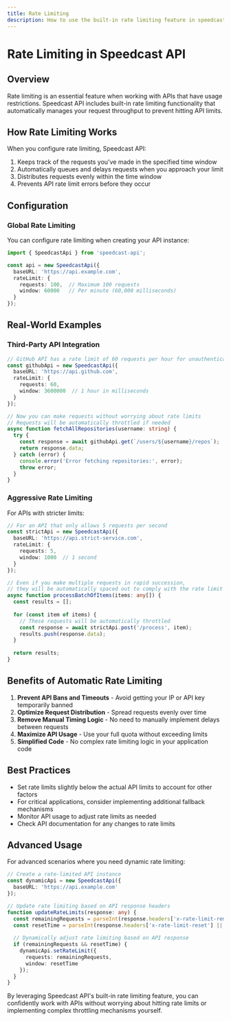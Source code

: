 ```yaml
---
title: Rate Limiting
description: How to use the built-in rate limiting feature in speedcast-api
---
```


# Rate Limiting in Speedcast API

## Overview

Rate limiting is an essential feature when working with APIs that have usage restrictions. Speedcast API includes built-in rate limiting functionality that automatically manages your request throughput to prevent hitting API limits.

## How Rate Limiting Works

When you configure rate limiting, Speedcast API:

1. Keeps track of the requests you've made in the specified time window
2. Automatically queues and delays requests when you approach your limit
3. Distributes requests evenly within the time window
4. Prevents API rate limit errors before they occur

## Configuration

### Global Rate Limiting

You can configure rate limiting when creating your API instance:

```typescript
import { SpeedcastApi } from 'speedcast-api';

const api = new SpeedcastApi({
  baseURL: 'https://api.example.com',
  rateLimit: {
    requests: 100,  // Maximum 100 requests
    window: 60000   // Per minute (60,000 milliseconds)
  }
});
```

## Real-World Examples

### Third-Party API Integration

```typescript
// GitHub API has a rate limit of 60 requests per hour for unauthenticated requests
const githubApi = new SpeedcastApi({
  baseURL: 'https://api.github.com',
  rateLimit: {
    requests: 60,
    window: 3600000  // 1 hour in milliseconds
  }
});

// Now you can make requests without worrying about rate limits
// Requests will be automatically throttled if needed
async function fetchAllRepositories(username: string) {
  try {
    const response = await githubApi.get(`/users/${username}/repos`);
    return response.data;
  } catch (error) {
    console.error('Error fetching repositories:', error);
    throw error;
  }
}
```

### Aggressive Rate Limiting

For APIs with stricter limits:

```typescript
// For an API that only allows 5 requests per second
const strictApi = new SpeedcastApi({
  baseURL: 'https://api.strict-service.com',
  rateLimit: {
    requests: 5,
    window: 1000  // 1 second
  }
});

// Even if you make multiple requests in rapid succession,
// they will be automatically spaced out to comply with the rate limit
async function processBatchOfItems(items: any[]) {
  const results = [];
  
  for (const item of items) {
    // These requests will be automatically throttled
    const response = await strictApi.post('/process', item);
    results.push(response.data);
  }
  
  return results;
}
```

## Benefits of Automatic Rate Limiting

1. **Prevent API Bans and Timeouts** - Avoid getting your IP or API key temporarily banned
2. **Optimize Request Distribution** - Spread requests evenly over time
3. **Remove Manual Timing Logic** - No need to manually implement delays between requests
4. **Maximize API Usage** - Use your full quota without exceeding limits
5. **Simplified Code** - No complex rate limiting logic in your application code

## Best Practices

- Set rate limits slightly below the actual API limits to account for other factors
- For critical applications, consider implementing additional fallback mechanisms
- Monitor API usage to adjust rate limits as needed
- Check API documentation for any changes to rate limits

## Advanced Usage

For advanced scenarios where you need dynamic rate limiting:

```typescript
// Create a rate-limited API instance
const dynamicApi = new SpeedcastApi({
  baseURL: 'https://api.example.com'
});

// Update rate limiting based on API response headers
function updateRateLimits(response: any) {
  const remainingRequests = parseInt(response.headers['x-rate-limit-remaining'] || '60');
  const resetTime = parseInt(response.headers['x-rate-limit-reset'] || '3600') * 1000;
  
  // Dynamically adjust rate limiting based on API response
  if (remainingRequests && resetTime) {
    dynamicApi.setRateLimit({
      requests: remainingRequests,
      window: resetTime
    });
  }
}
```

By leveraging Speedcast API's built-in rate limiting feature, you can confidently work with APIs without worrying about hitting rate limits or implementing complex throttling mechanisms yourself. 
